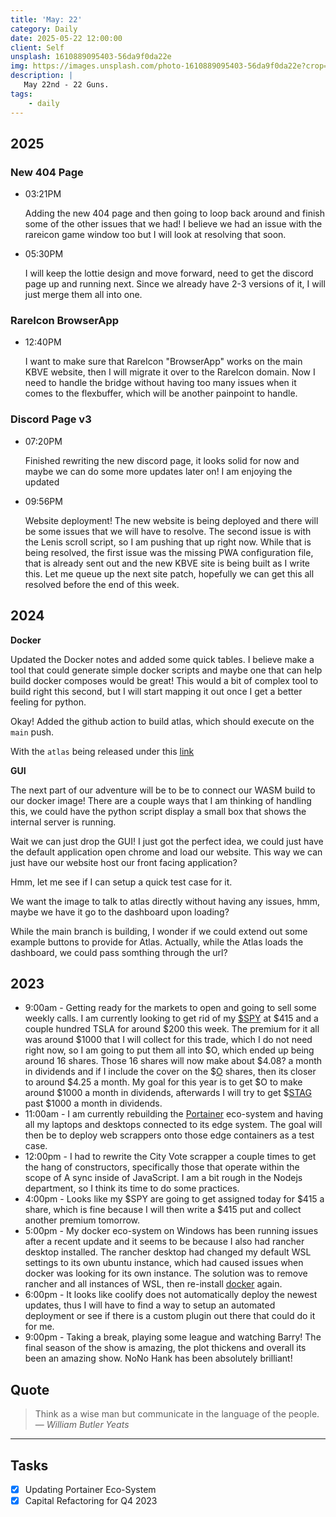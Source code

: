 ```yaml
---
title: 'May: 22'
category: Daily
date: 2025-05-22 12:00:00
client: Self
unsplash: 1610889095403-56da9f0da22e
img: https://images.unsplash.com/photo-1610889095403-56da9f0da22e?crop=entropy&cs=srgb&fm=jpg&ixid=MnwzNjM5Nzd8MHwxfHJhbmRvbXx8fHx8fHx8fDE2ODE3NDg2ODY&ixlib=rb-4.0.3&q=85
description: |
   May 22nd - 22 Guns.
tags:
    - daily
---
```


## 2025

### New 404 Page

-   03:21PM

    Adding the new 404 page and then going to loop back around and finish some of the other issues that we had!
    I believe we had an issue with the rareicon game window too but I will look at resolving that soon.

-   05:30PM

    I will keep the lottie design and move forward, need to get the discord page up and running next.
    Since we already have 2-3 versions of it, I will just merge them all into one.


### RareIcon BrowserApp

-   12:40PM

    I want to make sure that RareIcon "BrowserApp" works on the main KBVE website, then I will migrate it over to the RareIcon domain.
    Now I need to handle the bridge without having too many issues when it comes to the flexbuffer, which will be another painpoint to handle.

### Discord Page v3

-   07:20PM

    Finished rewriting the new discord page, it looks solid for now and maybe we can do some more updates later on!
    I am enjoying the updated

-   09:56PM

    Website deployment! The new website is being deployed and there will be some issues that we will have to resolve.
    The second issue is with the Lenis scroll script, so I am pushing that up right now.
    While that is being resolved, the first issue was the missing PWA configuration file, that is already sent out and the new KBVE site is being built as I write this.
    Let me queue up the next site patch, hopefully we can get this all resolved before the end of this week.

## 2024

**Docker**

Updated the Docker notes and added some quick tables.
I believe make a tool that could generate simple docker scripts and maybe one that can help build docker composes would be great!
This would a bit of complex tool to build right this second, but I will start mapping it out once I get a better feeling for python.

Okay! Added the github action to build atlas, which should execute on the `main` push.

With the `atlas` being released under this [link](https://hub.docker.com/r/kbve/atlas)


**GUI**

The next part of our adventure will be to be to connect our WASM build to our docker image!
There are a couple ways that I am thinking of handling this, we could have the python script display a small box that shows the internal server is running.

Wait we can just drop the GUI! I just got the perfect idea, we could just have the default application open chrome and load our website.
This way we can just have our website host our front facing application?

Hmm, let me see if I can setup a quick test case for it.

We want the image to talk to atlas directly without having any issues, hmm, maybe we have it go to the dashboard upon loading?

While the main branch is building, I wonder if we could extend out some example buttons to provide for Atlas.
Actually, while the Atlas loads the dashboard, we could pass somthing through the url?



## 2023

- 9:00am - Getting ready for the markets to open and going to sell some weekly calls. I am currently looking to get rid of my [$SPY](https://kbve.com/stock/spy) at $415 and a couple hundred TSLA for around $200 this week. The premium for it all was around $1000 that I will collect for this trade, which I do not need right now, so I am going to put them all into $O, which ended up being around 16 shares. Those 16 shares will now make about $4.08? a month in dividends and if I include the cover on the $[O](https://kbve.com/stock/o) shares, then its closer to around $4.25 a month. My goal for this year is to get $O to make around $1000 a month in dividends, afterwards I will try to get $[STAG](https://kbve.com/stock/stag) past $1000 a month in dividends. 
- 11:00am - I am currently rebuilding the [Portainer](https://kbve.com/application/portainer/) eco-system and having all my laptops and desktops connected to its edge system. The goal will then be to deploy web scrappers onto those edge containers as a test case.
- 12:00pm - I had to rewrite the City Vote scrapper a couple times to get the hang of constructors, specifically those that operate within the scope of A sync inside of JavaScript. I am a bit rough in the Nodejs department, so I think its time to do some practices.
- 4:00pm - Looks like my $SPY are going to get assigned today for $415 a share, which is fine because I will then write a $415 put and collect another premium tomorrow.
- 5:00pm - My docker eco-system on Windows has been running issues after a recent update and it seems to be because I also had rancher desktop installed. The rancher desktop had changed my default WSL settings to its own ubuntu instance, which had caused issues when docker was looking for its own instance. The solution was to remove rancher and all instances of WSL, then re-install [docker](https://kbve.com/application/docker) again.
- 6:00pm - It looks like coolify does not automatically deploy the newest updates, thus I will have to find a way to setup an automated deployment or see if there is a custom plugin out there that could do it for me. 
- 9:00pm - Taking a break, playing some league and watching Barry! The final season of the show is amazing, the plot thickens and overall its been an amazing show. NoNo Hank has been absolutely brilliant!

## Quote

> Think as a wise man but communicate in the language of the people.
> — <cite>William Butler Yeats</cite>

---

## Tasks

- [x] Updating Portainer Eco-System
- [x] Capital Refactoring for Q4 2023